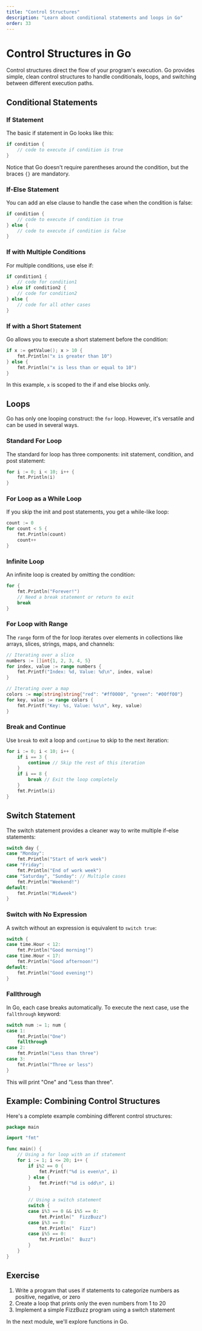 ```yaml
---
title: "Control Structures"
description: "Learn about conditional statements and loops in Go"
order: 33
---
```



# Control Structures in Go

Control structures direct the flow of your program's execution. Go provides simple, clean control structures to handle conditionals, loops, and switching between different execution paths.

## Conditional Statements

### If Statement

The basic if statement in Go looks like this:

```go
if condition {
    // code to execute if condition is true
}
```

Notice that Go doesn't require parentheses around the condition, but the braces `{}` are mandatory.

### If-Else Statement

You can add an else clause to handle the case when the condition is false:

```go
if condition {
    // code to execute if condition is true
} else {
    // code to execute if condition is false
}
```

### If with Multiple Conditions

For multiple conditions, use else if:

```go
if condition1 {
    // code for condition1
} else if condition2 {
    // code for condition2
} else {
    // code for all other cases
}
```

### If with a Short Statement

Go allows you to execute a short statement before the condition:

```go
if x := getValue(); x > 10 {
    fmt.Println("x is greater than 10")
} else {
    fmt.Println("x is less than or equal to 10")
}
```

In this example, `x` is scoped to the if and else blocks only.

## Loops

Go has only one looping construct: the `for` loop. However, it's versatile and can be used in several ways.

### Standard For Loop

The standard for loop has three components: init statement, condition, and post statement:

```go
for i := 0; i < 10; i++ {
    fmt.Println(i)
}
```

### For Loop as a While Loop

If you skip the init and post statements, you get a while-like loop:

```go
count := 0
for count < 5 {
    fmt.Println(count)
    count++
}
```

### Infinite Loop

An infinite loop is created by omitting the condition:

```go
for {
    fmt.Println("Forever!")
    // Need a break statement or return to exit
    break
}
```

### For Loop with Range

The `range` form of the for loop iterates over elements in collections like arrays, slices, strings, maps, and channels:

```go
// Iterating over a slice
numbers := []int{1, 2, 3, 4, 5}
for index, value := range numbers {
    fmt.Printf("Index: %d, Value: %d\n", index, value)
}

// Iterating over a map
colors := map[string]string{"red": "#ff0000", "green": "#00ff00"}
for key, value := range colors {
    fmt.Printf("Key: %s, Value: %s\n", key, value)
}
```

### Break and Continue

Use `break` to exit a loop and `continue` to skip to the next iteration:

```go
for i := 0; i < 10; i++ {
    if i == 3 {
        continue // Skip the rest of this iteration
    }
    if i == 8 {
        break // Exit the loop completely
    }
    fmt.Println(i)
}
```

## Switch Statement

The switch statement provides a cleaner way to write multiple if-else statements:

```go
switch day {
case "Monday":
    fmt.Println("Start of work week")
case "Friday":
    fmt.Println("End of work week")
case "Saturday", "Sunday": // Multiple cases
    fmt.Println("Weekend!")
default:
    fmt.Println("Midweek")
}
```

### Switch with No Expression

A switch without an expression is equivalent to `switch true`:

```go
switch {
case time.Hour < 12:
    fmt.Println("Good morning!")
case time.Hour < 17:
    fmt.Println("Good afternoon!")
default:
    fmt.Println("Good evening!")
}
```

### Fallthrough

In Go, each case breaks automatically. To execute the next case, use the `fallthrough` keyword:

```go
switch num := 1; num {
case 1:
    fmt.Println("One")
    fallthrough
case 2:
    fmt.Println("Less than three")
case 3:
    fmt.Println("Three or less")
}
```

This will print "One" and "Less than three".

## Example: Combining Control Structures

Here's a complete example combining different control structures:

```go
package main

import "fmt"

func main() {
    // Using a for loop with an if statement
    for i := 1; i <= 20; i++ {
        if i%2 == 0 {
            fmt.Printf("%d is even\n", i)
        } else {
            fmt.Printf("%d is odd\n", i)
        }
        
        // Using a switch statement
        switch {
        case i%3 == 0 && i%5 == 0:
            fmt.Println("  FizzBuzz")
        case i%3 == 0:
            fmt.Println("  Fizz")
        case i%5 == 0:
            fmt.Println("  Buzz")
        }
    }
}
```

## Exercise

1. Write a program that uses if statements to categorize numbers as positive, negative, or zero
2. Create a loop that prints only the even numbers from 1 to 20
3. Implement a simple FizzBuzz program using a switch statement

In the next module, we'll explore functions in Go. 